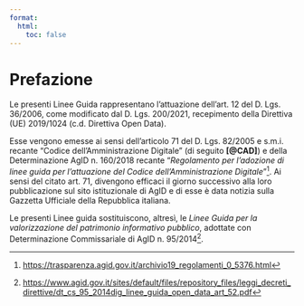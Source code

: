 ```yaml
---
format:
  html:
    toc: false
---
```


# Prefazione {.unnumbered}

Le presenti Linee Guida rappresentano l'attuazione dell'art. 12 del D. Lgs. 36/2006, come modificato dal D. Lgs. 200/2021, recepimento della Direttiva (UE) 2019/1024 (c.d. Direttiva Open Data).

Esse vengono emesse ai sensi dell'articolo 71 del D. Lgs. 82/2005 e s.m.i. recante "Codice dell'Amministrazione Digitale" (di seguito **[@CAD]**) e della Determinazione AgID n. 160/2018 recante "*Regolamento per l'adozione di linee guida per l'attuazione del Codice dell'Amministrazione Digitale*"[^#_bookmark2]. Ai sensi del citato art. 71, divengono efficaci il giorno successivo alla loro pubblicazione sul sito istituzionale di AgID e di esse è data notizia sulla Gazzetta Ufficiale della Repubblica italiana.

Le presenti Linee guida sostituiscono, altresì, le *Linee Guida per la valorizzazione del patrimonio informativo pubblico*, adottate con Determinazione Commissariale di AgID n. 95/2014[^#_bookmark3].

[^#_bookmark2]: <https://trasparenza.agid.gov.it/archivio19_regolamenti_0_5376.html>

[^#_bookmark3]: <https://www.agid.gov.it/sites/default/files/repository_files/leggi_decreti_direttive/dt_cs_95_2014dig_linee_guida_open_data_art_52.pdf>
